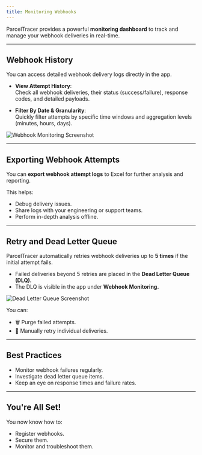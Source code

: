 ```yaml
---
title: Monitoring Webhooks
---
```


ParcelTracer provides a powerful **monitoring dashboard** to track and manage your webhook deliveries in real-time.

---

## Webhook History

You can access detailed webhook delivery logs directly in the app.

- **View Attempt History**:  
  Check all webhook deliveries, their status (success/failure), response codes, and detailed payloads.

- **Filter By Date & Granularity**:  
  Quickly filter attempts by specific time windows and aggregation levels (minutes, hours, days).

![Webhook Monitoring Screenshot](/images/webhook-invocation-history.png)

---

## Exporting Webhook Attempts

You can **export webhook attempt logs** to Excel for further analysis and reporting.

This helps:
- Debug delivery issues.
- Share logs with your engineering or support teams.
- Perform in-depth analysis offline.

---

## Retry and Dead Letter Queue

ParcelTracer automatically retries webhook deliveries up to **5 times** if the initial attempt fails.

- Failed deliveries beyond 5 retries are placed in the **Dead Letter Queue (DLQ).**
- The DLQ is visible in the app under **Webhook Monitoring.**

![Dead Letter Queue Screenshot](/images/webhook-dlq.png)

You can:
- 🗑️ Purge failed attempts.
- 🔄 Manually retry individual deliveries.

---

## Best Practices
- Monitor webhook failures regularly.
- Investigate dead letter queue items.
- Keep an eye on response times and failure rates.

---

## You're All Set!

You now know how to:
- Register webhooks.
- Secure them.
- Monitor and troubleshoot them.
